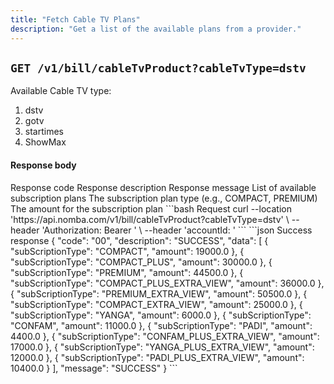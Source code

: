 ```yaml
---
title: "Fetch Cable TV Plans"
description: "Get a list of the available plans from a provider."
---
```


<CardGroup cols={2}>
  <Card
    title="Subscribe to Cable TV"
    icon="link-simple"
    href="/products/bills/subscribe-to-cable-tv"
  ></Card>
</CardGroup>

## `GET /v1/bill/cableTvProduct?cableTvType=dstv`

Available Cable TV type:  
1. dstv  
2. gotv  
3. startimes
4. ShowMax

#### Response body

<ResponseField name="code" type="string" required>
  Response code
</ResponseField>

<ResponseField name="description" type="string" required>
  Response description
</ResponseField>

<ResponseField name="message" type="string" required>
  Response message
</ResponseField>

<ResponseField name="data" type="object[]">
  List of available subscription plans
  <Expandable title="object" defaultOpen="true">
    <ResponseField name="subScriptionType" type="string" required>
      The subscription plan type (e.g., COMPACT, PREMIUM)
    </ResponseField>
    <ResponseField name="amount" type="number" required>
      The amount for the subscription plan
    </ResponseField>
  </Expandable>
</ResponseField>

<RequestExample>
```bash Request
curl --location 'https://api.nomba.com/v1/bill/cableTvProduct?cableTvType=dstv' \
--header 'Authorization: Bearer <token>' \
--header 'accountId: <accountId>'
```
</RequestExample>

<ResponseExample>
```json Success response
{
    "code": "00",
    "description": "SUCCESS",
    "data": [
        {
            "subScriptionType": "COMPACT",
            "amount": 19000.0
        },
        {
            "subScriptionType": "COMPACT_PLUS",
            "amount": 30000.0
        },
        {
            "subScriptionType": "PREMIUM",
            "amount": 44500.0
        },
        {
            "subScriptionType": "COMPACT_PLUS_EXTRA_VIEW",
            "amount": 36000.0
        },
        {
            "subScriptionType": "PREMIUM_EXTRA_VIEW",
            "amount": 50500.0
        },
        {
            "subScriptionType": "COMPACT_EXTRA_VIEW",
            "amount": 25000.0
        },
        {
            "subScriptionType": "YANGA",
            "amount": 6000.0
        },
        {
            "subScriptionType": "CONFAM",
            "amount": 11000.0
        },
        {
            "subScriptionType": "PADI",
            "amount": 4400.0
        },
        {
            "subScriptionType": "CONFAM_PLUS_EXTRA_VIEW",
            "amount": 17000.0
        },
        {
            "subScriptionType": "YANGA_PLUS_EXTRA_VIEW",
            "amount": 12000.0
        },
        {
            "subScriptionType": "PADI_PLUS_EXTRA_VIEW",
            "amount": 10400.0
        }
    ],
    "message": "SUCCESS"
}
```
</ResponseExample>
